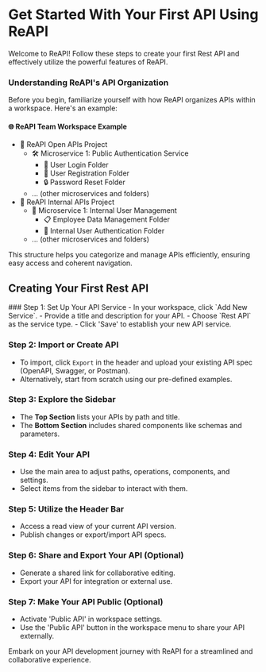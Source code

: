 
# Get Started With Your First API Using ReAPI

Welcome to ReAPI! Follow these steps to create your first Rest API and effectively utilize the powerful features of ReAPI.

### Understanding ReAPI's API Organization

Before you begin, familiarize yourself with how ReAPI organizes APIs within a workspace. Here's an example:

<Callout type="info" emoji={null}>

#### 🌐 ReAPI Team Workspace Example

- 📁 ReAPI Open APIs Project
  - 🛠️ Microservice 1: Public Authentication Service
    - 🔑 User Login Folder
    - 📝 User Registration Folder
    - 🔒 Password Reset Folder
  - ... (other microservices and folders)
- 📁 ReAPI Internal APIs Project
  - 👥 Microservice 1: Internal User Management
    - 📋 Employee Data Management Folder
    - 🔐 Internal User Authentication Folder
  - ... (other microservices and folders)

</Callout>

This structure helps you categorize and manage APIs efficiently, ensuring easy access and coherent navigation.

## Creating Your First Rest API

<Steps>
### Step 1: Set Up Your API Service
- In your workspace, click `Add New Service`.
- Provide a title and description for your API.
- Choose `Rest API` as the service type.
- Click 'Save' to establish your new API service.

### Step 2: Import or Create API

- To import, click `Export` in the header and upload your existing API spec (OpenAPI, Swagger, or Postman).
- Alternatively, start from scratch using our pre-defined examples.

### Step 3: Explore the Sidebar

- The **Top Section** lists your APIs by path and title.
- The **Bottom Section** includes shared components like schemas and parameters.

### Step 4: Edit Your API

- Use the main area to adjust paths, operations, components, and settings.
- Select items from the sidebar to interact with them.

### Step 5: Utilize the Header Bar

- Access a read view of your current API version.
- Publish changes or export/import API specs.

### Step 6: Share and Export Your API (Optional)

- Generate a shared link for collaborative editing.
- Export your API for integration or external use.

### Step 7: Make Your API Public (Optional)

- Activate 'Public API' in workspace settings.
- Use the 'Public API' button in the workspace menu to share your API externally.

</Steps>

Embark on your API development journey with ReAPI for a streamlined and collaborative experience.
